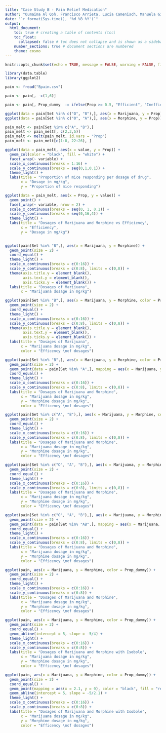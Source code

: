```yaml
---
title: "Case Study B - Pain Relief Medication"
author: "Oumaima Al Qoh, Francisco Arrieta, Lucia Camenisch, Manuela Giansante, Emily Schmidt, Camille Beatrice Valera"
date: "`r format(Sys.time(), '%d %B %Y')`"
output:
  html_document:
    toc: true # creating a table of contents (toc)
    toc_float: 
      collapsed: false # toc does not collapse and is shown as a sidebar (toc_float)
    number_sections: true # document sections are numbered
    theme: cosmo
---
```



```r
knitr::opts_chunk$set(echo = TRUE, message = FALSE, warning = FALSE, fig.align = "center")
```

```r
library(data.table)
library(ggplot2)
```

```r
pain <- fread("Bpain.csv")
```

```r
pain <- pain[, -c(1,6)]
```

```r
pain <- pain[, Prop_dummy  := ifelse(Prop >= 0.5, "Efficient", "Inefficient")]
```



```r
ggplot(data = pain[Set %in% c("O", "B"),], aes(x = Marijuana, y = Prop)) + geom_line()
ggplot(data = pain[Set %in% c("O", "A"),], aes(x = Morphine, y = Prop)) + geom_line()
```


```r
pain_melt <- pain[Set %in% c("A", "B"),]
pain_melt <- pain_melt[, c(2,3,5)]
pain_melt <- melt(pain_melt, id.vars = "Prop")
pain_melt <- pain_melt[c(1:8, 22:26), ]
```


```r
ggplot(data = pain_melt, aes(x = value, y = Prop)) +
  geom_col(color = "black", fill = "white") +
  facet_wrap(~ variable) +
  scale_x_continuous(breaks = 1:16) +
  scale_y_continuous(breaks = seq(0,1,0.1)) +
  theme_light() +
  labs(title = "Proportion of mice responding per dosage of drug",
       x = "Dosage in mg/kg",
       y = "Proportion of mice responding")
```


```r
ggplot(data = pain_melt, aes(x = Prop, y = value)) +
  geom_point() +
  facet_wrap(~ variable, nrow = 2) +
  scale_x_continuous(breaks = seq(0, 1, 0.1)) +
  scale_y_continuous(breaks = seq(0,16,4)) +
  theme_light() +
  labs(title = "Dosages of Marijuana and Morphine vs Efficiency",
       x = "Efficiency",
       y = "Dosage in mg/kg")
  
```



```r
ggplot(pain[Set %in% "B",], aes(x = Marijuana, y = Morphine)) +
  geom_point(size = 2) +
  coord_equal() +
  theme_light() +
  scale_x_continuous(breaks = c(0:16)) +
  scale_y_continuous(breaks = c(0:8), limits = c(0,8)) +
  theme(axis.title.y = element_blank(),
        axis.text.y = element_blank(),
        axis.ticks.y = element_blank()) +
  labs(title = "Dosages of Marijuana",
       x = "Marijuana dosage in mg/kg")
```

```r
ggplot(pain[Set %in% "B",], aes(x = Marijuana, y = Morphine, color = Prop_dummy)) +
  geom_point(size = 2) +
  coord_equal() +
  theme_light() +
  scale_x_continuous(breaks = c(0:16)) +
  scale_y_continuous(breaks = c(0:8), limits = c(0,8)) +
  theme(axis.title.y = element_blank(),
        axis.text.y = element_blank(),
        axis.ticks.y = element_blank()) +
  labs(title = "Dosages of Marijuana",
       x = "Marijuana dosage in mg/kg",
       color = "Efficency \nof dosages")
```

```r
ggplot(pain[Set %in% "B",], aes(x = Marijuana, y = Morphine, color = Prop_dummy)) +
  geom_point(size = 2) +
  geom_point(data = pain[Set %in% "A",], mapping = aes(x = Marijuana, y = Morphine), size = 2, color = "black") +
  coord_equal() +
  theme_light() +
  scale_x_continuous(breaks = c(0:16)) +
  scale_y_continuous(breaks = c(0:8), limits = c(0,8)) +
  labs(title = "Dosages of Marijuana and Morphine",
       x = "Marijuana dosage in mg/kg",
       y = "Morphine dosage in mg/kg",
       color = "Efficency \nof dosages")
```



```r
ggplot(pain[Set %in% c("A", "B"),], aes(x = Marijuana, y = Morphine, color = Prop_dummy)) +
  geom_point(size = 2) +
  coord_equal() +
  theme_light() +
  scale_x_continuous(breaks = c(0:16)) +
  scale_y_continuous(breaks = c(0:8), limits = c(0,8)) +
  labs(title = "Dosages of Marijuana and Morphine",
       x = "Marijuana dosage in mg/kg",
       y = "Morphine dosage in mg/kg",
       color = "Efficency \nof dosages")
```

```r
ggplot(pain[Set %in% c("O", "A", "B"),], aes(x = Marijuana, y = Morphine, color = Prop_dummy)) +
  geom_point(size = 2) +
  coord_equal() +
  theme_light() +
  scale_x_continuous(breaks = c(0:16)) +
  scale_y_continuous(breaks = c(0:8), limits = c(0,8)) +
  labs(title = "Dosages of Marijuana and Morphine",
       x = "Marijuana dosage in mg/kg",
       y = "Morphine dosage in mg/kg",
       color = "Efficency \nof dosages")
```

```r
ggplot(pain[Set %in% c("O", "A", "B"),], aes(x = Marijuana, y = Morphine, color = Prop_dummy)) +
  geom_point(size = 2) +
  geom_point(data = pain[Set %in% "AB",], mapping = aes(x = Marijuana, y = Morphine), size = 2, color = "black") +
  coord_equal() +
  theme_light() +
  scale_x_continuous(breaks = c(0:16)) +
  scale_y_continuous(breaks = c(0:8), limits = c(0,8)) +
  labs(title = "Dosages of Marijuana and Morphine",
       x = "Marijuana dosage in mg/kg",
       y = "Morphine dosage in mg/kg",
       color = "Efficency \nof dosages")
```

```r
ggplot(pain, aes(x = Marijuana, y = Morphine, color = Prop_dummy)) +
  geom_point(size = 2) +
  coord_equal() +
  theme_light() +
  scale_x_continuous(breaks = c(0:16)) +
  scale_y_continuous(breaks = c(0:8)) +
  labs(title = "Dosages of Marijuana and Morphine",
       x = "Marijuana dosage in mg/kg",
       y = "Morphine dosage in mg/kg",
       color = "Efficency \nof dosages")
```


```r
ggplot(pain, aes(x = Marijuana, y = Morphine, color = Prop_dummy)) +
  geom_point(size = 2) +
  coord_equal() +
  geom_abline(intercept = 5, slope = -5/4) +
  theme_light() +
  scale_x_continuous(breaks = c(0:16)) +
  scale_y_continuous(breaks = c(0:8)) +
  labs(title = "Dosages of Marijuana and Morphine with Isobole",
       x = "Marijuana dosage in mg/kg",
       y = "Morphine dosage in mg/kg",
       color = "Efficency \nof dosages")
```

```r
ggplot(pain, aes(x = Marijuana, y = Morphine, color = Prop_dummy)) +
  geom_point(size = 2) +
  coord_equal() +
  geom_point(mapping = aes(x = 2.1, y = 0), color = "black", fill = "red", size = 3, pch = 22) +
  geom_abline(intercept = 5, slope = -5/2.1) +
  theme_light() +
  scale_x_continuous(breaks = c(0:16)) +
  scale_y_continuous(breaks = c(0:8)) +
  labs(title = "Dosages of Marijuana and Morphine with Isobole",
       x = "Marijuana dosage in mg/kg",
       y = "Morphine dosage in mg/kg",
       color = "Efficency \nof dosages")
```



